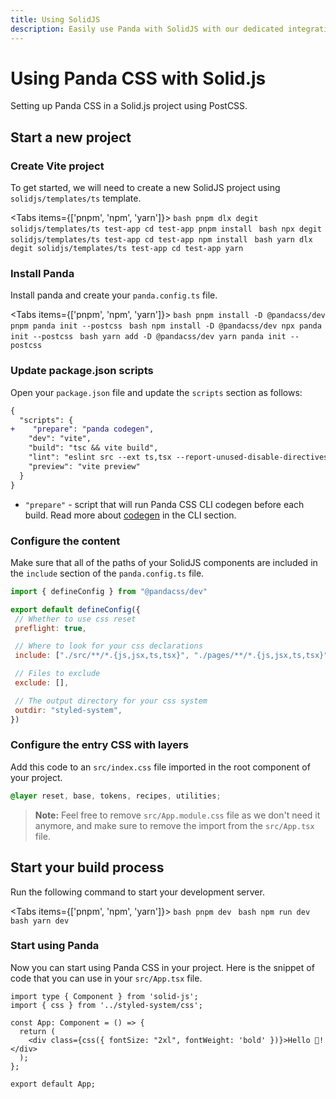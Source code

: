 ```yaml
---
title: Using SolidJS
description: Easily use Panda with SolidJS with our dedicated integration.
---
```


# Using Panda CSS with Solid.js

Setting up Panda CSS in a Solid.js project using PostCSS.

## Start a new project

<Steps>

### Create Vite project

To get started, we will need to create a new SolidJS project using `solidjs/templates/ts` template.

<Tabs items={['pnpm', 'npm', 'yarn']}>
  <Tab>
    ```bash
    pnpm dlx degit solidjs/templates/ts test-app
    cd test-app
    pnpm install
    ```
  </Tab>
  <Tab>
    ```bash
    npx degit solidjs/templates/ts test-app
    cd test-app
    npm install
    ```
  </Tab>
  <Tab>
    ```bash
    yarn dlx degit solidjs/templates/ts test-app
    cd test-app
    yarn
    ```
  </Tab>
</Tabs>


### Install Panda

Install panda and create your `panda.config.ts` file.

<Tabs items={['pnpm', 'npm', 'yarn']}>
  <Tab>
    ```bash
    pnpm install -D @pandacss/dev
    pnpm panda init --postcss
    ```
  </Tab>
  <Tab>
    ```bash
    npm install -D @pandacss/dev
    npx panda init --postcss
    ```
  </Tab>
  <Tab>
    ```bash
    yarn add -D @pandacss/dev
    yarn panda init --postcss
    ```
  </Tab>
</Tabs>

### Update package.json scripts

Open your `package.json` file and update the `scripts` section as follows:

```diff {3} filename="package.json"
{
  "scripts": {
+    "prepare": "panda codegen",
    "dev": "vite",
    "build": "tsc && vite build",
    "lint": "eslint src --ext ts,tsx --report-unused-disable-directives --max-warnings 0",
    "preview": "vite preview"
  }
}
```
- `"prepare"` - script that will run Panda CSS CLI codegen before each build. Read more about [codegen](/docs/references/cli#panda-codegen) in the CLI section.

### Configure the content

Make sure that all of the paths of your SolidJS components are included in the `include` section of the `panda.config.ts` file.

```js {8, 17} filename="panda.config.ts"
import { defineConfig } from "@pandacss/dev"

export default defineConfig({
 // Whether to use css reset
 preflight: true,

 // Where to look for your css declarations
 include: ["./src/**/*.{js,jsx,ts,tsx}", "./pages/**/*.{js,jsx,ts,tsx}"],

 // Files to exclude
 exclude: [],

 // The output directory for your css system
 outdir: "styled-system",
})
```

### Configure the entry CSS with layers

Add this code to an `src/index.css` file imported in the root component of your project.

```css filename="src/index.css"
@layer reset, base, tokens, recipes, utilities;
```

> **Note:** Feel free to remove `src/App.module.css` file as we don't need it anymore, and make sure to remove the import from the `src/App.tsx` file.

## Start your build process

Run the following command to start your development server.

<Tabs items={['pnpm', 'npm', 'yarn']}>
  <Tab>
    ```bash
    pnpm dev
    ```
  </Tab>
  <Tab>
    ```bash
    npm run dev
    ```
  </Tab>
  <Tab>
    ```bash
    yarn dev
    ```
  </Tab>
</Tabs>

### Start using Panda

Now you can start using Panda CSS in your project.
Here is the snippet of code that you can use in your `src/App.tsx` file.

```tsx filename="src/App.tsx"
import type { Component } from 'solid-js';
import { css } from '../styled-system/css';

const App: Component = () => {
  return (
    <div class={css({ fontSize: "2xl", fontWeight: 'bold' })}>Hello 🐼!</div>
  );
};

export default App;
```

</Steps>
